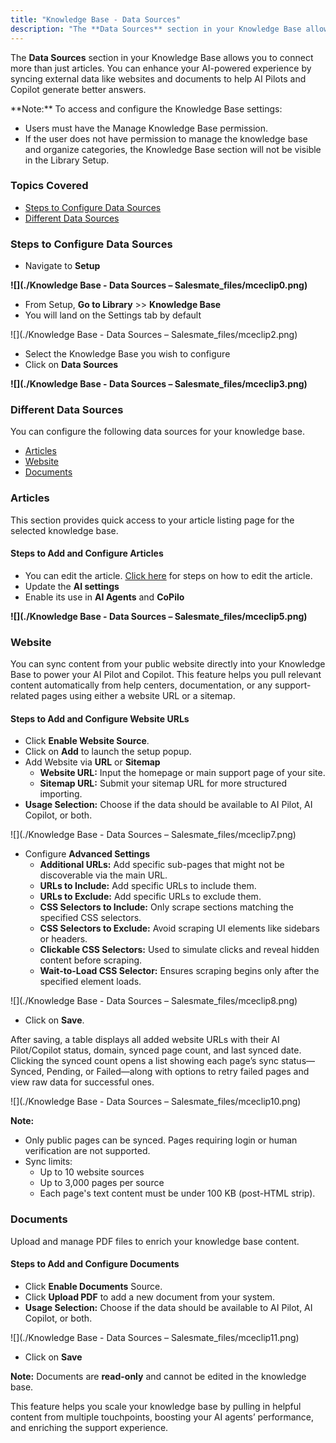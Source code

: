 ```yaml
---
title: "Knowledge Base - Data Sources"
description: "The **Data Sources** section in your Knowledge Base allows you to connect more than just articles. You can enhance your AI-powered experience by synci..."
---
```


The **Data Sources** section in your Knowledge Base allows you to connect more than just articles. You can enhance your AI-powered experience by syncing external data like websites and documents to help AI Pilots and Copilot generate better answers.

<Note>
**Note:** To access and configure the Knowledge Base settings:

*   Users must have the Manage Knowledge Base permission.
*   If the user does not have permission to manage the knowledge base and organize categories, the Knowledge Base section will not be visible in the Library Setup.


</Note>

### Topics Covered

*   [Steps to Configure Data Sources](https://support.salesmate.io/hc/en-us/articles/47733146470553-Knowledge-Base-Data-Sources#h_01JX2MVPF2HHHECM5XVDPMVH4T)
*   [Different Data Sources](https://support.salesmate.io/hc/en-us/articles/47733146470553-Knowledge-Base-Data-Sources#h_01JX2N37GBGBG866D77PV5QHPR)

### Steps to Configure Data Sources

*   Navigate to **Setup**

**![](./Knowledge Base - Data Sources – Salesmate_files/mceclip0.png)**

*   From Setup, **Go to Library** >> **Knowledge Base**
*   You will land on the Settings tab by default

![](./Knowledge Base - Data Sources – Salesmate_files/mceclip2.png)

*   Select the Knowledge Base you wish to configure
*   Click on **Data Sources**

**![](./Knowledge Base - Data Sources – Salesmate_files/mceclip3.png)**

### Different Data Sources

You can configure the following data sources for your knowledge base.

*   [Articles](https://support.salesmate.io/hc/en-us/articles/47733146470553-Knowledge-Base-Data-Sources#h_01JX2N5MQEVNC1X4057RK5QFM5)
*   [Website](https://support.salesmate.io/hc/en-us/articles/47733146470553-Knowledge-Base-Data-Sources#h_01JX2Q0QZ861GP9MRFZV5HVSY8)
*   [Documents](https://support.salesmate.io/hc/en-us/articles/47733146470553-Knowledge-Base-Data-Sources#h_01JX2RRXSNPZQ9WYGK596WRCK3)

### Articles

This section provides quick access to your article listing page for the selected knowledge base.

#### Steps to Add and Configure Articles

*   You can edit the article. [Click here](https://support.salesmate.io/hc/en-us/articles/44524638853785) for steps on how to edit the article.
*   Update the **AI settings**
*   Enable its use in **AI Agents** and **CoPilo**

**![](./Knowledge Base - Data Sources – Salesmate_files/mceclip5.png)**

### Website

You can sync content from your public website directly into your Knowledge Base to power your AI Pilot and Copilot. This feature helps you pull relevant content automatically from help centers, documentation, or any support-related pages using either a website URL or a sitemap.

#### Steps to Add and Configure Website URLs

*   Click **Enable Website Source**.
*   Click on **Add** to launch the setup popup.
*   Add Website via **URL** or **Sitemap**
    *   **Website URL:** Input the homepage or main support page of your site.
    *   **Sitemap URL:** Submit your sitemap URL for more structured importing.
*   **Usage Selection:** Choose if the data should be available to AI Pilot, AI Copilot, or both.

![](./Knowledge Base - Data Sources – Salesmate_files/mceclip7.png)

*   Configure **Advanced Settings**
    *   **Additional URLs:** Add specific sub-pages that might not be discoverable via the main URL.
    *   **URLs to Include:** Add specific URLs to include them.
    *   **URLs to Exclude:** Add specific URLs to exclude them.
    *   **CSS Selectors to Include:** Only scrape sections matching the specified CSS selectors.
    *   **CSS Selectors to Exclude:** Avoid scraping UI elements like sidebars or headers.
    *   **Clickable CSS Selectors:** Used to simulate clicks and reveal hidden content before scraping.
    *   **Wait-to-Load CSS Selector:** Ensures scraping begins only after the specified element loads.

![](./Knowledge Base - Data Sources – Salesmate_files/mceclip8.png)

*   Click on **Save**.

After saving, a table displays all added website URLs with their AI Pilot/Copilot status, domain, synced page count, and last synced date. Clicking the synced count opens a list showing each page’s sync status—Synced, Pending, or Failed—along with options to retry failed pages and view raw data for successful ones.

![](./Knowledge Base - Data Sources – Salesmate_files/mceclip10.png)

<Note>


**Note:**

*   Only public pages can be synced. Pages requiring login or human verification are not supported.
*   Sync limits:
    *   Up to 10 website sources
    *   Up to 3,000 pages per source
    *   Each page's text content must be under 100 KB (post-HTML strip).


</Note>

### Documents

Upload and manage PDF files to enrich your knowledge base content.

#### Steps to Add and Configure Documents

*   Click **Enable Documents** Source.
*   Click **Upload PDF** to add a new document from your system.
*   **Usage Selection:** Choose if the data should be available to AI Pilot, AI Copilot, or both.

![](./Knowledge Base - Data Sources – Salesmate_files/mceclip11.png)

*   Click on **Save**

<Note>


**Note:** Documents are **read-only** and cannot be edited in the knowledge base.


</Note>

This feature helps you scale your knowledge base by pulling in helpful content from multiple touchpoints, boosting your AI agents’ performance, and enriching the support experience.